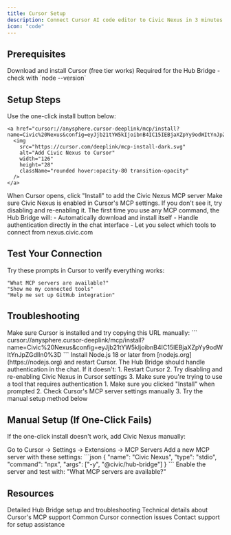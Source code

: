 ```yaml
---
title: Cursor Setup
description: Connect Cursor AI code editor to Civic Nexus in 3 minutes
icon: "code"
---
```


## Prerequisites

<CardGroup cols={2}>
  <Card title="Cursor Editor" icon="cursor-click" href="https://cursor.com">
    Download and install Cursor (free tier works)
  </Card>
  <Card title="Node.js 18+" icon="code" href="https://nodejs.org">
    Required for the Hub Bridge - check with `node --version`
  </Card>
</CardGroup>

## Setup Steps

<Steps>
  <Step title="Click 'Add to Cursor'">
    Use the one-click install button below:
    
    <a href="cursor://anysphere.cursor-deeplink/mcp/install?name=Civic%20Nexus&config=eyJjb21tYW5kIjoibnB4IC15IEBjaXZpYy9odWItYnJpZGdlIn0%3D">
      <img
        src="https://cursor.com/deeplink/mcp-install-dark.svg"
        alt="Add Civic Nexus to Cursor"
        width="126"
        height="28"
        className="rounded hover:opacity-80 transition-opacity"
      />
    </a>
  </Step>
  
  <Step title="Install in Cursor">
    When Cursor opens, click "Install" to add the Civic Nexus MCP server
  </Step>
  
  <Step title="Enable the Connection">
    Make sure Civic Nexus is enabled in Cursor's MCP settings. If you don't see it, try disabling and re-enabling it.
  </Step>
  
  <Step title="First-Time Authentication">
    The first time you use any MCP command, the Hub Bridge will:
    - Automatically download and install itself
    - Handle authentication directly in the chat interface  
    - Let you select which tools to connect from nexus.civic.com
  </Step>
</Steps>

## Test Your Connection

Try these prompts in Cursor to verify everything works:

```
"What MCP servers are available?"
"Show me my connected tools"
"Help me set up GitHub integration"
```

## Troubleshooting

<Accordion title="Cursor doesn't open when I click the install button">
Make sure Cursor is installed and try copying this URL manually:
```
cursor://anysphere.cursor-deeplink/mcp/install?name=Civic%20Nexus&config=eyJjb21tYW5kIjoibnB4IC15IEBjaXZpYy9odWItYnJpZGdlIn0%3D
```
</Accordion>

<Accordion title="'Node.js not found' error">
Install Node.js 18 or later from [nodejs.org](https://nodejs.org) and restart Cursor.
</Accordion>

<Accordion title="Authentication window doesn't open">
The Hub Bridge should handle authentication in the chat. If it doesn't:
1. Restart Cursor
2. Try disabling and re-enabling Civic Nexus in Cursor settings
3. Make sure you're trying to use a tool that requires authentication
</Accordion>

<Accordion title="Civic Nexus not showing in Cursor settings">
1. Make sure you clicked "Install" when prompted
2. Check Cursor's MCP server settings manually
3. Try the manual setup method below
</Accordion>

## Manual Setup (If One-Click Fails)

If the one-click install doesn't work, add Civic Nexus manually:

<Steps>
  <Step title="Open Cursor Settings">
    Go to Cursor → Settings → Extensions → MCP Servers
  </Step>
  
  <Step title="Add MCP Server">
    Add a new MCP server with these settings:
    ```json
    {
      "name": "Civic Nexus",
      "type": "stdio",
      "command": "npx", 
      "args": ["-y", "@civic/hub-bridge"]
    }
    ```
  </Step>
  
  <Step title="Enable and Test">
    Enable the server and test with: "What MCP servers are available?"
  </Step>
</Steps>

## Resources

<CardGroup cols={2}>
  <Card title="Hub Bridge Guide" icon="bridge" href="/nexus/quickstart/hub-bridge">
    Detailed Hub Bridge setup and troubleshooting
  </Card>
  <Card title="Client Compatibility" icon="table" href="/nexus/reference/client-compatibility">
    Technical details about Cursor's MCP support
  </Card>
  <Card title="Troubleshooting" icon="wrench" href="/nexus/troubleshooting">
    Common Cursor connection issues
  </Card>
  <Card title="Get Help" icon="message-circle" href="https://civickey.typeform.com/to/qJ5mieBw">
    Contact support for setup assistance
  </Card>
</CardGroup>

